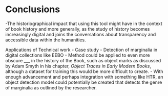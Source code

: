 # Conclusions

-The historiographical impact that using this tool might have in the context of book history and more generally, as the study of history becomes increasingly digital and joins the conversations about transparency and accessible data within the humanities.

Applications of Technical work
- Case study
  - Detection of marginalia in digital collections like EEBO
  - Method could be applied to even more obscure ___ in the history of the Book, such as object marks as discussed by Adam Smyth in his chapter, *Object Traces in Early Modern Books*, although a dataset for training this would be more difficult to create.
  - With enough advancement and perhaps integration with something like HTR, an object detection model could potentially be created that detects the genre of marginalia as outlined by the researcher.